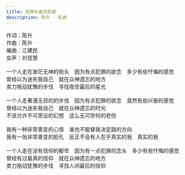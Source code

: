 ```yaml
---
title: 无神论者的悲歌
description: 陈升 - 私奔
---
```


作词：陈升<br />作曲：陈升<br />编曲：江建民<br />女声：刘佳慧<br /><br />一个人走在渺茫无神的街头　因为有点犯罪的欲念　多少有些忏悔的感觉<br />曾经以为迷失我自己　就在众神遗忘的地方<br />卖力拖动犹豫的步伐　寻找夜空最后的星光<br /><br />一个人走著漫无目的的步伐　因为有点犯罪的欲念　竟然有些兴奋的感觉<br />曾经以为迷失我自己　就在众神遗忘的时光<br />不该允许不可思议的幻想　这么无可奈何的悲伤<br /><br />我有一种非常善变的心情　谁也不能替我决定路的方向<br />我有一张非常善变的脸孔　反正不会有人在乎真实的我　真实的我<br /><br />一个人走在没有信仰的都市　因为有一点犯罪的念头　多少有些忏悔的感觉<br />曾经有过最真的信仰　就在众神遗忘的地方<br />卖力拖动犹豫的步伐　寻找人间最后的信仰